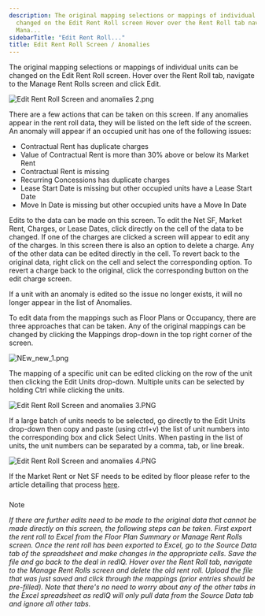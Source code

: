 ```yaml
---
description: The original mapping selections or mappings of individual units can be
  changed on the Edit Rent Roll screen Hover over the Rent Roll tab navigate to the
  Mana...
sidebarTitle: "Edit Rent Roll..."
title: Edit Rent Roll Screen / Anomalies
---
```


The original mapping selections or mappings of individual units can be changed on the Edit Rent Roll screen. Hover over the Rent Roll tab, navigate to the Manage Rent Rolls screen and click Edit.


<Frame caption="Rent roll management screen displaying unit details and anomalies detected.">
  <img src="/images/rediq/801fe15fbeb2752b0d9b1641dfa2ba723dbeaa43.png" alt="Edit Rent Roll Screen and anomalies 2.png" />
</Frame>


There are a few actions that can be taken on this screen. If any anomalies appear in the rent roll data, they will be listed on the left side of the screen. An anomaly will appear if an occupied unit has one of the following issues:


* Contractual Rent has duplicate charges
* Value of Contractual Rent is more than 30% above or below its Market Rent
* Contractual Rent is missing
* Recurring Concessions has duplicate charges
* Lease Start Date is missing but other occupied units have a Lease Start Date
* Move In Date is missing but other occupied units have a Move In Date


Edits to the data can be made on this screen. To edit the Net SF, Market Rent, Charges, or Lease Dates, click directly on the cell of the data to be changed. If one of the charges are clicked a screen will appear to edit any of the charges. In this screen there is also an option to delete a charge. Any of the other data can be edited directly in the cell. To revert back to the original data, right click on the cell and select the corresponding option. To revert a charge back to the original, click the corresponding button on the edit charge screen.


If a unit with an anomaly is edited so the issue no longer exists, it will no longer appear in the list of Anomalies.


To edit data from the mappings such as Floor Plans or Occupancy, there are three approaches that can be taken. Any of the original mappings can be changed by clicking the Mappings drop-down in the top right corner of the screen.


<Frame caption="Rent roll management options including mappings, unit editing, and export features.">
  <img src="/images/rediq/df8dff8c4ceaf79f24c44ee9b0127b24be4150f6.png" alt="NEw_new_1.png" />
</Frame>


The mapping of a specific unit can be edited clicking on the row of the unit then clicking the Edit Units drop-down. Multiple units can be selected by holding Ctrl while clicking the units.


<Frame caption="Rent roll screen displaying unit details, anomalies, and report settings for property management.">
  <img src="/images/rediq/6875cab328641f7db41229059f23b56c99ab9223.png" alt="Edit Rent Roll Screen and anomalies 3.PNG" />
</Frame>


If a large batch of units needs to be selected, go directly to the Edit Units drop-down then copy and paste (using ctrl+v) the list of unit numbers into the corresponding box and click Select Units. When pasting in the list of units, the unit numbers can be separated by a comma, tab, or line break.


<Frame caption="Batch edit dialog for selecting and applying changes to multiple unit numbers.">
  <img src="/images/rediq/68755610f732bf737f51562aeaf949c2d3b53ce8.png" alt="Edit Rent Roll Screen and anomalies 4.PNG" />
</Frame>


If the Market Rent or Net SF needs to be edited by floor please refer to the article detailing that process [here](edit-market-rent-or-square-footage-by-floor-plan).



##### 
Note


*If there are further edits need to be made to the original data that cannot be made directly on this screen, the following steps can be taken. First export the rent roll to Excel from the Floor Plan Summary or Manage Rent Rolls screen. Once the rent roll has been exported to Excel, go to the Source Data tab of the spreadsheet and make changes in the appropriate cells. Save the file and go back to the deal in redIQ. Hover over the Rent Roll tab, navigate to the Manage Rent Rolls screen and delete the old rent roll. Upload the file that was just saved and click through the mappings (prior entries should be pre-filled). Note that there's no need to worry about any of the other tabs in the Excel spreadsheet as redIQ will only pull data from the Source Data tab and ignore all other tabs.*
